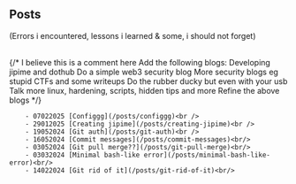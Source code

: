 
<Navbar />

## Posts <br />
(Errors i encountered, lessons i learned & some, i should not forget)<br/><br/>


 {/* I believe this is a comment here
 Add the following blogs:
 Developing jipime and dothub
 Do a simple web3 security blog
 More security blogs eg stupid CTFs and some writeups
 Do the rubber ducky but even with your usb
 Talk more linux, hardening, scripts, hidden tips and more
 Refine the above blogs */}


        - 07022025 [Configgg](/posts/configgg)<br />
        - 29012025 [Creating jipime](/posts/creating-jipime)<br />
        - 19052024 [Git auth](/posts/git-auth)<br />
        - 16052024 [Commit messages](/posts/commit-messages)<br/>
        - 03052024 [Git pull merge??](/posts/git-pull-merge)<br/>
        - 03032024 [Minimal bash-like error](/posts/minimal-bash-like-error)<br/>
        - 14022024 [Git rid of it](/posts/git-rid-of-it)<br/>
